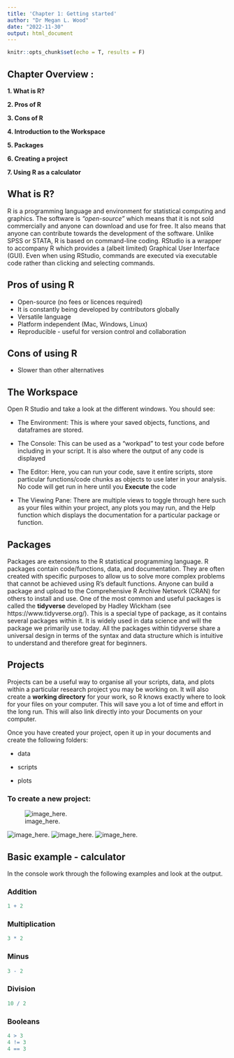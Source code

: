 ---
title: 'Chapter 1: Getting started'
author: "Dr Megan L. Wood"
date: "2022-11-30"
output: html_document
---

```{r setup, include=FALSE}
knitr::opts_chunk$set(echo = T, results = F)
```

## Chapter Overview  : 
**1. What is R? **

**2. Pros of R**

**3. Cons of R** 

**4. Introduction to the Workspace**

**5. Packages**

**6. Creating a project**

**7. Using R as a calculator**

## What is R? 
R is a programming language and environment for statistical computing and graphics. The software is *"open-source"* which means that it is not sold commercially and anyone can download and use for free. It also means that anyone can contribute towards the development of the software. Unlike SPSS or STATA, R is based on command-line coding. RStudio is a wrapper to accompany R which provides a (albeit limited) Graphical User Interface (GUI). Even when using RStudio, commands are executed via executable code rather than clicking and selecting commands. 

## Pros of using R 
- Open-source (no fees or licences required)
- It is constantly being developed by contributors globally
- Versatile language
- Platform independent (Mac, Windows, Linux)
- Reproducible - useful for version control and collaboration


## Cons of using R 
- Slower than other alternatives 

## The Workspace 
Open R Studio and take a look at the different windows. You should see: 

- The Environment: This is where your saved objects, functions, and dataframes are stored. 

- The Console: This can be used as a "workpad" to test your code before including in your script. It is also where the output of any code is displayed

- The Editor: Here, you can run your code, save it entire scripts, store particular functions/code chunks as objects to use later in your analysis. No code will get run in here until you **Execute** the code 

- The Viewing Pane: There are multiple views to toggle through here such as your files within your project, any plots you may run, and the Help function which displays the documentation for a particular package or function.

## Packages 
Packages are extensions to the R statistical programming language. R packages contain code/functions, data, and documentation. They are often created with specific purposes to allow us to solve more complex problems that cannot be achieved using R's default functions. Anyone can build a package and upload to the Comprehensive R Archive Network (CRAN) for others to install and use. One of the most common and useful packages is called the **tidyverse** developed by Hadley Wickham (see https://www.tidyverse.org/). This is a special type of package, as it contains several packages within it. It is widely used in data science and will the package we primarily use today. All the packages within tidyverse share a universal design in terms of the syntax and data structure which is intuitive to understand and therefore great for beginners. 


## Projects 
Projects can be a useful way to organise all your scripts, data, and plots within a particular research project you may be working on. It will also create a **working directory** for your work, so R knows exactly where to look for your files on your computer. This will save you a lot of time and effort in the long run. This will also link directly into your Documents on your computer. 

Once you have created your project, open it up in your documents and create the following folders: 

- data 

- scripts 

- plots 

### To create a new project: 
![image_here.](./Screenshots/project.png)

![image_here.](./Screenshots/project2.png)
![image_here.](./Screenshots/project3.png)
![image_here.](./Screenshots/project4.png)

## Basic example - calculator 
In the console work through the following examples and look at the output. 

### Addition 
```{r calculator example 1}
1 + 2 
```

### Multiplication 
```{r calculator example 2}
3 * 2
```

### Minus
```{r calculator example 3}
3 - 2
```

### Division
```{r calculator example 4}
10 / 2
```

### Booleans
```{r calculator example 5}
4 > 3 
4 != 3
4 == 3 
```

